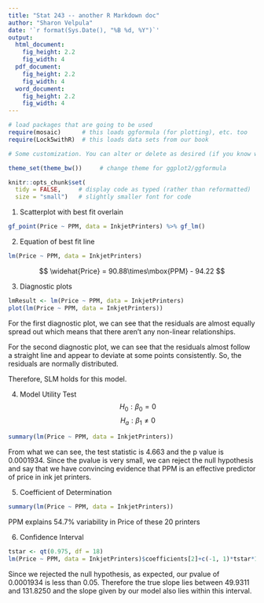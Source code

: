 ```yaml
---
title: "Stat 243 -- another R Markdown doc"
author: "Sharon Velpula"
date: '`r format(Sys.Date(), "%B %d, %Y")`'
output: 
  html_document:
    fig_height: 2.2
    fig_width: 4
  pdf_document:
    fig_height: 2.2
    fig_width: 4
  word_document:
    fig_height: 2.2
    fig_width: 4
---
```


```r
# load packages that are going to be used
require(mosaic)      # this loads ggformula (for plotting), etc. too
require(Lock5withR)  # this loads data sets from our book

# Some customization. You can alter or delete as desired (if you know what you are doing).

theme_set(theme_bw())     # change theme for ggplot2/ggformula

knitr::opts_chunk$set(
  tidy = FALSE,     # display code as typed (rather than reformatted)
  size = "small")   # slightly smaller font for code
```




1. Scatterplot with best fit overlain 
```r
gf_point(Price ~ PPM, data = InkjetPrinters) %>% gf_lm()
```



2. Equation of best fit line 
```r
lm(Price ~ PPM, data = InkjetPrinters)
```
$$ \widehat{Price} = 90.88\times\mbox{PPM} - 94.22 $$



3. Diagnostic plots
```r
lmResult <- lm(Price ~ PPM, data = InkjetPrinters)
plot(lm(Price ~ PPM, data = InkjetPrinters))
```


For the first diagnostic plot, we can see that the residuals are almost equally spread out which means that there aren't any non-linear relationships. 

For the second diagnostic plot, we can see that the residuals almost follow a straight line and appear to deviate at some points consistently. So, the residuals are normally distributed. 

Therefore, SLM holds for this model. 



4. Model Utility Test
$$ H_0: \beta_0 = 0 $$
$$ H_a: \beta_1\ne 0 $$

```r
summary(lm(Price ~ PPM, data = InkjetPrinters))
```

From what we can see, the test statistic is 4.663 and the p value is 0.0001934. 
Since the pvalue is very small, we can reject the null hypothesis and say that 
we have convincing evidence that PPM is an effective predictor of price in ink
jet printers. 



5. Coefficient of Determination
```r
summary(lm(Price ~ PPM, data = InkjetPrinters))
```
PPM explains 54.7% variability in Price of these 20 printers



6. Confidence Interval 
```r
tstar <- qt(0.975, df = 18)
lm(Price ~ PPM, data = InkjetPrinters)$coefficients[2]+c(-1, 1)*tstar*19.49
```
Since we rejected the null hypothesis, as expected, our pvalue of 0.0001934 is less than 0.05.
Therefore the true slope lies between 49.9311 and 131.8250 and the slope given by our model 
also lies within this interval. 
